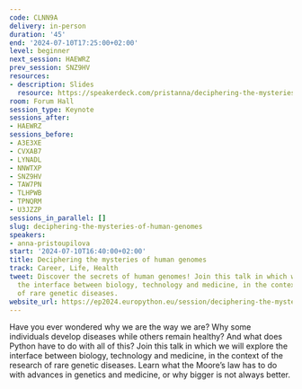 ```yaml
---
code: CLNN9A
delivery: in-person
duration: '45'
end: '2024-07-10T17:25:00+02:00'
level: beginner
next_session: HAEWRZ
prev_session: SNZ9HV
resources:
- description: Slides
  resource: https://speakerdeck.com/pristanna/deciphering-the-mysteries-of-human-genomes
room: Forum Hall
session_type: Keynote
sessions_after:
- HAEWRZ
sessions_before:
- A3E3XE
- CVXAB7
- LYNADL
- NNWTXP
- SNZ9HV
- TAW7PN
- TLHPWB
- TPNQRM
- U3JZZP
sessions_in_parallel: []
slug: deciphering-the-mysteries-of-human-genomes
speakers:
- anna-pristoupilova
start: '2024-07-10T16:40:00+02:00'
title: Deciphering the mysteries of human genomes
track: Career, Life, Health
tweet: Discover the secrets of human genomes! Join this talk in which we will explore
  the interface between biology, technology and medicine, in the context of the research
  of rare genetic diseases.
website_url: https://ep2024.europython.eu/session/deciphering-the-mysteries-of-human-genomes
---
```


Have you ever wondered why we are the way we are? Why some individuals develop diseases while others remain healthy? And what does Python have to do with all of this? Join this talk in which we will explore the interface between biology, technology and medicine, in the context of the research of rare genetic diseases. Learn what the Moore’s law has to do with advances in genetics and medicine, or why bigger is not always better.
